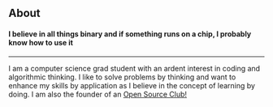 ## About
#### I believe in all things binary and if something runs on a chip, I probably know how to use it
---
I am a computer science grad student with an ardent interest in coding and algorithmic thinking.
I like to solve problems by thinking and want to enhance my skills by application as I believe in the concept of learning by doing. I am also the founder of an [Open Source Club!](https://nowmozilla.club)
